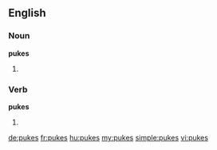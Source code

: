 ==English==

===Noun===
'''pukes'''

# {{plural of|[[puke]]}}

===Verb===
'''pukes'''

# {{third-person singular of|[[puke]]}}

[[de:pukes]]
[[fr:pukes]]
[[hu:pukes]]
[[my:pukes]]
[[simple:pukes]]
[[vi:pukes]]